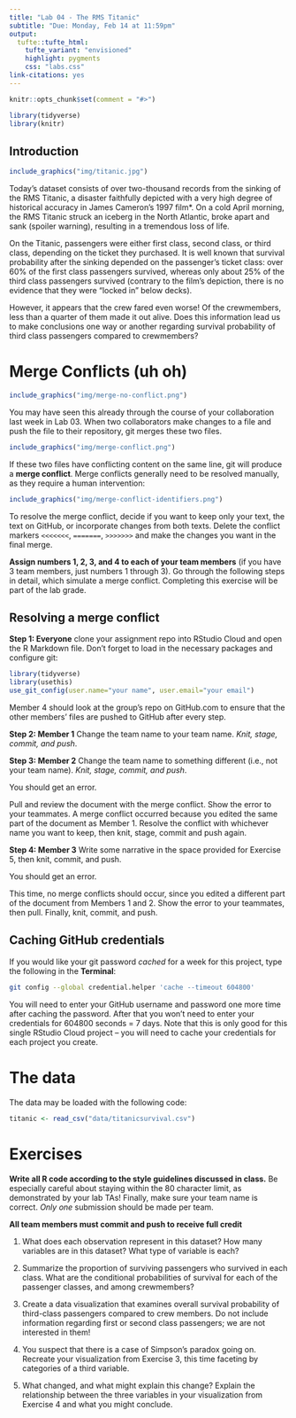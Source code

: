 ```yaml
---
title: "Lab 04 - The RMS Titanic"
subtitle: "Due: Monday, Feb 14 at 11:59pm"
output:
  tufte::tufte_html:
    tufte_variant: "envisioned"
    highlight: pygments
    css: "labs.css"
link-citations: yes
---
```


```r
knitr::opts_chunk$set(comment = "#>")
```

```r
library(tidyverse)
library(knitr)
```


## Introduction

```r
include_graphics("img/titanic.jpg")
```

Today's dataset consists of over two-thousand records from the sinking of the 
RMS Titanic, a disaster faithfully depicted with a very high degree of 
historical accuracy in James Cameron's 1997 film*. On a cold April morning, the 
RMS Titanic struck an iceberg in the North Atlantic, broke apart and sank 
(spoiler warning), resulting in a tremendous loss of life. 

On the Titanic, passengers were either first class, second class, or third 
class, depending on the ticket they purchased. It is well known that survival 
probability after the sinking depended on the passenger's ticket class: over 
60% of the first class passengers survived, whereas only about 25% of the third 
class passengers survived (contrary to the film's depiction, there is no 
evidence that they were "locked in" below decks).

However, it appears that the crew fared even worse! Of the crewmembers, less 
than a quarter of them made it out alive. Does this information lead us to make 
conclusions one way or another regarding survival probability of third class 
passengers compared to crewmembers?

# Merge Conflicts (uh oh)

```r
include_graphics("img/merge-no-conflict.png")
```

You may have seen this already through the course of your collaboration last 
week in Lab 03. When two collaborators make changes to a file and push the file 
to their repository, git merges these two files.

```r
include_graphics("img/merge-conflict.png")
```


If these two files have conflicting content on the same line, git will produce a
**merge conflict**. Merge conflicts generally need to be resolved manually, 
as they require a human intervention:

```r
include_graphics("img/merge-conflict-identifiers.png")
```

To resolve the merge conflict, decide if you want to keep only your text, the 
text on GitHub, or incorporate changes from both texts. Delete the conflict 
markers `<<<<<<<`, `=======`, `>>>>>>>` and make the changes you want in the 
final merge.

**Assign numbers 1, 2, 3, and 4 to each of your team members** (if you have 3 
team members, just numbers 1 through 3). Go through the following steps in 
detail, which simulate a merge conflict. Completing this exercise will be part 
of the lab grade.

## Resolving a merge conflict

**Step 1: Everyone** clone your assignment repo into RStudio Cloud and open 
the R Markdown file. Don't forget to load in the necessary packages and 
configure git:

```r
library(tidyverse) 
library(usethis)
use_git_config(user.name="your name", user.email="your email")
```

Member 4 should look at the group’s repo on GitHub.com to ensure that the other 
members’ files are pushed to GitHub after every step.

**Step 2: Member 1** Change the team name to your team name. 
*Knit, stage, commit, and push*.

**Step 3: Member 2** Change the team name to something different (i.e., not your
team name). *Knit, stage, commit, and push*. 

You should get an error.

Pull and review the document with the merge conflict. Show the error to your 
teammates. A merge conflict occurred because you edited the same part of the 
document as Member 1. Resolve the conflict with whichever name you want to keep,
then knit, stage, commit and push again.

**Step 4: Member 3** Write some narrative in the space provided for Exercise 5, 
then knit, commit, and push. 

You should get an error.

This time, no merge conflicts should occur, since you edited a different part of
the document from Members 1 and 2. Show the error to your teammates, then pull. 
Finally, knit, commit, and push.

## Caching GitHub credentials

If you would like your git password *cached* for a week for this project, type 
the following in the **Terminal**:

```bash
git config --global credential.helper 'cache --timeout 604800'
```

You will need to enter your GitHub username and password one more time after 
caching the password. After that you won't need to enter your credentials for 
604800 seconds = 7 days. Note that this is only good for this single RStudio 
Cloud project -- you will need to cache your credentials for each project you 
create.

# The data

The data may be loaded with the following code:

```r
titanic <- read_csv("data/titanicsurvival.csv")
```

# Exercises

**Write all R code according to the style guidelines discussed in class.** Be
especially careful about staying within the 80 character limit, as demonstrated 
by your lab TAs! Finally, make sure your team name is correct. *Only one* 
submission should be made per team.

**All team members must commit and push to receive full credit**

1. What does each observation represent in this dataset? How many variables are 
in this dataset? What type of variable is each? 

2. Summarize the proportion of surviving passengers who survived in each class. 
What are the conditional probabilities of survival for each of the passenger 
classes, and among crewmembers? 

3. Create a data visualization that examines overall survival probability of 
third-class passengers compared to crew members. Do not include information 
regarding first or second class passengers; we are not interested in them!

4. You suspect that there is a case of Simpson's paradox going on. Recreate your
visualization from Exercise 3, this time faceting by categories of a third 
variable.

5. What changed, and what might explain this change? Explain the relationship 
between the three variables in your visualization from Exercise 4 and what you 
might conclude.


    
